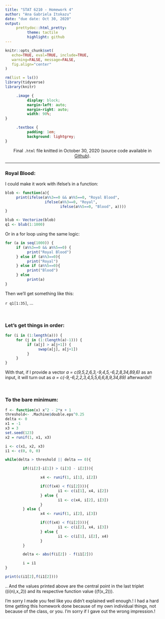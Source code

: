 ```yaml
---
title: "STAT 6210 - Homework 4"
author: "Ana Gabriela Itokazu"
date: "due date: Oct 30, 2020"
output:
     prettydoc::html_pretty:
          theme: tactile
          highlight: github
---
```


```r
knitr::opts_chunk$set(
   echo=TRUE, eval=TRUE, include=TRUE,
   warning=FALSE, message=FALSE,
   fig.align="center"
)
```

```r
rm(list = ls())
library(tidyverse)
library(knitr)
```

```css
 
     .image {
          display: block;
          margin-left: auto;
          margin-right: auto;
          width: 90%;
}

     .textbox {
          padding: 1em;
          background: lightgrey;
}
```

<div style="text-align: center">

Final `.html` file knitted in October 30, 2020 (source code available in [Github](https://github.com/AU-R-Programming/HW4-Gabii)).

</div>

***

<div style="text-align: justify">

### Royal Blood:

I could make it work with ifelse's in a function:

</div>

```r

blob <- function(a){
     print(ifelse(a%%3==0 && a%%5==0, "Royal Blood",
                  ifelse(a%%3==0, "Royal",
                         ifelse(a%%5==0, "Blood", a))))
}

blub <- Vectorize(blob)
q1 <- blub(1:1000)

```

Or in a for loop using the same logic:

```r

for (a in seq(1000)) {
     if (a%%3==0 && a%%5==0) {
          print("Royal Blood")
     } else if (a%%3==0){
          print("Royal")
     } else if (a%%5==0){
          print("Blood")
     } else
          print(a)
}
```

Then we'll get something like this:

<div class="textbox" id="royalbloodshow">

`r q1[1:35]`, ...

</div>

<div style="text-align: justify">

\

### Let's get things in order:

</div>

```r

for (i in (1:length(a))) {
     for (j in (1:(length(a)-1))) {
          if (a[j] > a[j+1]) {
               swap(a[j], a[j+1])
          }
     }
}

``` 


With that, if I provide a vector *a = c(9,5,2,6,3,-9,4,5,-6,2,8,34,89,6)* as an input, it will turn out as *a = c(-9,-6,2,2,3,4,5,5,6,6,8,9,34,89)* afterwards!!

<div style="text-align: justify">

\

### To the bare minimum:

</div>

```r

f <- function(x) x^2 - 2*x + 1
threshold<- .Machine$double.eps^0.25
delta <- 0
x1 = -1
x3 = 3
set.seed(123)
x2 = runif(1, x1, x3)

i <- c(x1, x2, x3)
i1 <- c(0, 0, 0)

while(delta > threshold || delta == 0){

        if((i[2]-i[1]) > (i[3] - i[2])){

                x4 <- runif(1, i[1], i[2])

                if((f(x4) < f(i[2]))){
                        i1 <- c(i[1], x4, i[2])
                } else {
                        i1 <- c(x4, i[2], i[3])
                }
        } else {
                x4 <- runif(1, i[2], i[3])

                if((f(x4) < f(i[2]))){
                        i1 <- c(i[2], x4, i[3])
                } else {
                        i1 <- c(i[1], i[2], x4)
                }
        }

        delta <- abs(f(i[2]) - f(i1[2]))

        i = i1
}

print(c(i1[2],f(i1[2])))

```

.. And the values printed above are the central point in the last triplet (\(i(n),x_2\)) and its respective function value (\(f(x_2)\)).


<div class="textbox" id="minumumcomment">

I'm sorry I made you feel like you didn't explained well enough.! I had a hard time getting this homework done because of my own individual things, not because of the class, or you. I'm sorry if I gave out the wrong impression.!

</div>



